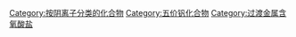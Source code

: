{{catmore}}
{{Commons cat|Vanadates}}

[[Category:按阴离子分类的化合物|Category:按阴离子分类的化合物]]
[[Category:五价钒化合物|Category:五价钒化合物]]
[[Category:过渡金属含氧酸盐|Category:过渡金属含氧酸盐]]